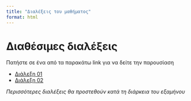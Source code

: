 ```yaml
---
title: "Διαλέξεις του μαθήματος"
format: html
---
```


# Διαθέσιμες διαλέξεις

Πατήστε σε ένα από τα παρακάτω link για να δείτε την παρουσίαση

- [Διάλεξη 01](slides/lecture-01/index.qmd)
- [Διάλεξη 02](slides/lecture-02/index.qmd)

*Περισσότερες διαλέξεις θα προστεθούν κατά τη διάρκεια του εξαμήνου*
